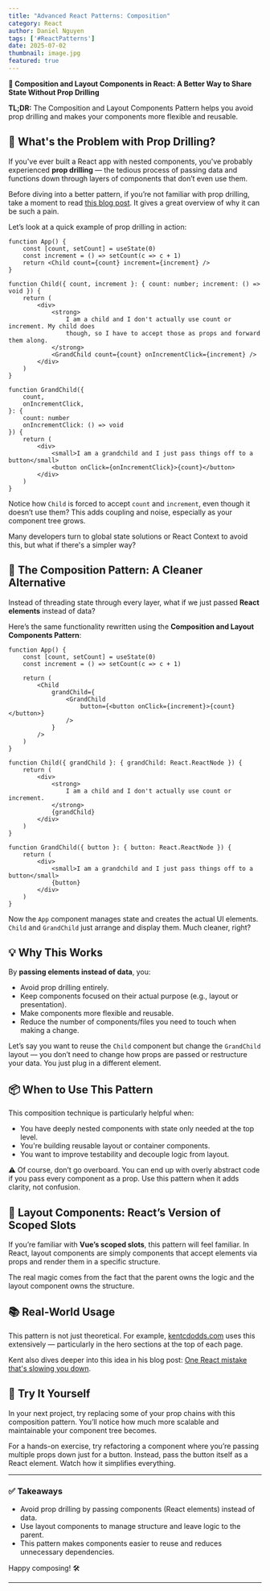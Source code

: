 ```yaml
---
title: "Advanced React Patterns: Composition"
category: React
author: Daniel Nguyen
tags: ['#ReactPatterns']
date: 2025-07-02
thumbnail: image.jpg
featured: true
---
```


**🧩 Composition and Layout Components in React: A Better Way to Share State Without Prop Drilling**

<callout-success>
<strong>TL;DR:</strong> The Composition and Layout Components Pattern helps you avoid prop drilling and makes your components more flexible and reusable.
</callout-success>

## 🤔 What's the Problem with Prop Drilling?

If you've ever built a React app with nested components, you've probably experienced **prop drilling** — the tedious process of passing data and functions down through layers of components that don’t even use them.

Before diving into a better pattern, if you’re not familiar with prop drilling, take a moment to read [this blog post](https://kentcdodds.com/blog/prop-drilling). It gives a great overview of why it can be such a pain.

Let’s look at a quick example of prop drilling in action:

```tsx
function App() {
	const [count, setCount] = useState(0)
	const increment = () => setCount(c => c + 1)
	return <Child count={count} increment={increment} />
}

function Child({ count, increment }: { count: number; increment: () => void }) {
	return (
		<div>
			<strong>
				I am a child and I don't actually use count or increment. My child does
				though, so I have to accept those as props and forward them along.
			</strong>
			<GrandChild count={count} onIncrementClick={increment} />
		</div>
	)
}

function GrandChild({
	count,
	onIncrementClick,
}: {
	count: number
	onIncrementClick: () => void
}) {
	return (
		<div>
			<small>I am a grandchild and I just pass things off to a button</small>
			<button onClick={onIncrementClick}>{count}</button>
		</div>
	)
}
```

Notice how `Child` is forced to accept `count` and `increment`, even though it doesn’t use them? This adds coupling and noise, especially as your component tree grows.

Many developers turn to global state solutions or React Context to avoid this, but what if there's a simpler way?

## 🎯 The Composition Pattern: A Cleaner Alternative

Instead of threading state through every layer, what if we just passed **React elements** instead of data?

Here’s the same functionality rewritten using the **Composition and Layout Components Pattern**:

```tsx
function App() {
	const [count, setCount] = useState(0)
	const increment = () => setCount(c => c + 1)

	return (
		<Child
			grandChild={
				<GrandChild
					button={<button onClick={increment}>{count}</button>}
				/>
			}
		/>
	)
}

function Child({ grandChild }: { grandChild: React.ReactNode }) {
	return (
		<div>
			<strong>
				I am a child and I don't actually use count or increment.
			</strong>
			{grandChild}
		</div>
	)
}

function GrandChild({ button }: { button: React.ReactNode }) {
	return (
		<div>
			<small>I am a grandchild and I just pass things off to a button</small>
			{button}
		</div>
	)
}
```

Now the `App` component manages state and creates the actual UI elements. `Child` and `GrandChild` just arrange and display them. Much cleaner, right?

## 💡 Why This Works

By **passing elements instead of data**, you:

* Avoid prop drilling entirely.
* Keep components focused on their actual purpose (e.g., layout or presentation).
* Make components more flexible and reusable.
* Reduce the number of components/files you need to touch when making a change.

Let’s say you want to reuse the `Child` component but change the `GrandChild` layout — you don’t need to change how props are passed or restructure your data. You just plug in a different element.

## 📦 When to Use This Pattern

This composition technique is particularly helpful when:

* You have deeply nested components with state only needed at the top level.
* You're building reusable layout or container components.
* You want to improve testability and decouple logic from layout.

⚠️ Of course, don’t go overboard. You can end up with overly abstract code if you pass every component as a prop. Use this pattern when it adds clarity, not confusion.

## 🧱 Layout Components: React’s Version of Scoped Slots

If you’re familiar with **Vue’s scoped slots**, this pattern will feel familiar. In React, layout components are simply components that accept elements via props and render them in a specific structure.

The real magic comes from the fact that the parent owns the logic and the layout component owns the structure.

## 📚 Real-World Usage

This pattern is not just theoretical. For example, [kentcdodds.com](https://kentcdodds.com) uses this extensively — particularly in the hero sections at the top of each page.

Kent also dives deeper into this idea in his blog post: [One React mistake that's slowing you down](https://epicreact.dev/one-react-mistake-thats-slowing-you-down).

## 🧪 Try It Yourself

In your next project, try replacing some of your prop chains with this composition pattern. You’ll notice how much more scalable and maintainable your component tree becomes.

For a hands-on exercise, try refactoring a component where you’re passing multiple props down just for a button. Instead, pass the button itself as a React element. Watch how it simplifies everything.

---

### ✅ Takeaways

* Avoid prop drilling by passing components (React elements) instead of data.
* Use layout components to manage structure and leave logic to the parent.
* This pattern makes components easier to reuse and reduces unnecessary dependencies.

Happy composing! 🛠️

---
